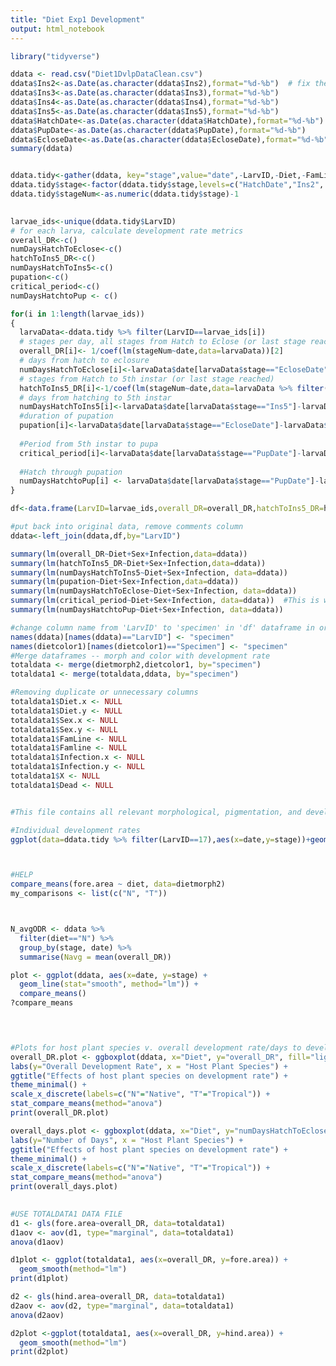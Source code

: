 ```yaml
---
title: "Diet Exp1 Development"
output: html_notebook
---
```

```r
library("tidyverse")
```


```r

ddata <- read.csv("Diet1DvlpDataClean.csv")
ddata$Ins2<-as.Date(as.character(ddata$Ins2),format="%d-%b")  # fix the year problem
ddata$Ins3<-as.Date(as.character(ddata$Ins3),format="%d-%b")
ddata$Ins4<-as.Date(as.character(ddata$Ins4),format="%d-%b")
ddata$Ins5<-as.Date(as.character(ddata$Ins5),format="%d-%b")
ddata$HatchDate<-as.Date(as.character(ddata$HatchDate),format="%d-%b")
ddata$PupDate<-as.Date(as.character(ddata$PupDate),format="%d-%b")
ddata$EcloseDate<-as.Date(as.character(ddata$EcloseDate),format="%d-%b")
summary(ddata)



```

```r
ddata.tidy<-gather(ddata, key="stage",value="date",-LarvID,-Diet,-FamLine,-Infection,-Dead,-Sex, -X)
ddata.tidy$stage<-factor(ddata.tidy$stage,levels=c("HatchDate","Ins2", "Ins3","Ins4","Ins5","PupDate","EcloseDate"))
ddata.tidy$stageNum<-as.numeric(ddata.tidy$stage)-1

  
larvae_ids<-unique(ddata.tidy$LarvID)
# for each larva, calculate development rate metrics
overall_DR<-c()
numDaysHatchToEclose<-c()
hatchToIns5_DR<-c()
numDaysHatchToIns5<-c()
pupation<-c()
critical_period<-c()
numDaysHatchtoPup <- c()

for(i in 1:length(larvae_ids))
{
  larvaData<-ddata.tidy %>% filter(LarvID==larvae_ids[i])
  # stages per day, all stages from Hatch to Eclose (or last stage reached)
  overall_DR[i]<- 1/coef(lm(stageNum~date,data=larvaData))[2] 
  # days from hatch to eclosure
  numDaysHatchToEclose[i]<-larvaData$date[larvaData$stage=="EcloseDate"]-larvaData$date[larvaData$stage=="HatchDate"]
  # stages from Hatch to 5th instar (or last stage reached)
  hatchToIns5_DR[i]<-1/coef(lm(stageNum~date,data=larvaData %>% filter(stageNum<5)))[2] 
  # days from hatching to 5th instar
  numDaysHatchToIns5[i]<-larvaData$date[larvaData$stage=="Ins5"]-larvaData$date[larvaData$stage=="HatchDate"]
  #duration of pupation
  pupation[i]<-larvaData$date[larvaData$stage=="EcloseDate"]-larvaData$date[larvaData$stage=="PupDate"]
  
  #Period from 5th instar to pupa
  critical_period[i]<-larvaData$date[larvaData$stage=="PupDate"]-larvaData$date[larvaData$stage=="Ins5"]
  
  #Hatch through pupation
  numDaysHatchtoPup[i] <- larvaData$date[larvaData$stage=="PupDate"]-larvaData$date[larvaData$stage=="HatchDate"]
}

df<-data.frame(LarvID=larvae_ids,overall_DR=overall_DR,hatchToIns5_DR=hatchToIns5_DR,numDaysHatchToIns5=numDaysHatchToIns5,critical_period=critical_period, numDaysHatchtoPup=numDaysHatchtoPup)

#put back into original data, remove comments column
ddata<-left_join(ddata,df,by="LarvID")
```

```r

summary(lm(overall_DR~Diet+Sex+Infection,data=ddata))
summary(lm(hatchToIns5_DR~Diet+Sex+Infection,data=ddata))
summary(lm(numDaysHatchToIns5~Diet+Sex+Infection, data=ddata))
summary(lm(pupation~Diet+Sex+Infection,data=ddata))
summary(lm(numDaysHatchToEclose~Diet+Sex+Infection, data=ddata))
summary(lm(critical_period~Diet+Sex+Infection, data=ddata))  #This is where diet is the most significant
summary(lm(numDaysHatchtoPup~Diet+Sex+Infection, data=ddata))

```

```r

#change column name from 'LarvID' to 'specimen' in 'df' dataframe in order to merge dataframes by specimen
names(ddata)[names(ddata)=="LarvID"] <- "specimen"
names(dietcolor1)[names(dietcolor1)=="Specimen"] <- "specimen"
#Merge dataframes -- morph and color with development rate
totaldata <- merge(dietmorph2,dietcolor1, by="specimen")
totaldata1 <- merge(totaldata,ddata, by="specimen")

#Removing duplicate or unnecessary columns
totaldata1$Diet.x <- NULL
totaldata1$Diet.y <- NULL
totaldata1$Sex.x <- NULL
totaldata1$Sex.y <- NULL
totaldata1$FamLine <- NULL
totaldata1$Famline <- NULL
totaldata1$Infection.x <- NULL
totaldata1$Infection.y <- NULL
totaldata1$X <- NULL
totaldata1$Dead <- NULL


#This file contains all relevant morphological, pigmentation, and development data
```

```r

#Individual development rates
ggplot(data=ddata.tidy %>% filter(LarvID==17),aes(x=date,y=stage))+geom_point()+geom_smooth(aes(y=as.numeric(stage)),method="lm",se=FALSE) 



#HELP
compare_means(fore.area ~ diet, data=dietmorph2)
my_comparisons <- list(c("N", "T"))



N_avgODR <- ddata %>%
  filter(diet=="N") %>%
  group_by(stage, date) %>%
  summarise(Navg = mean(overall_DR))

plot <- ggplot(ddata, aes(x=date, y=stage) +
  geom_line(stat="smooth", method="lm")) +
  compare_means()
?compare_means


 


```

```r


#Plots for host plant species v. overall development rate/days to development
overall_DR.plot <- ggboxplot(ddata, x="Diet", y="overall_DR", fill="lightblue") +
labs(y="Overall Development Rate", x = "Host Plant Species") + 
ggtitle("Effects of host plant species on development rate") +
theme_minimal() +
scale_x_discrete(labels=c("N"="Native", "T"="Tropical")) +
stat_compare_means(method="anova")
print(overall_DR.plot)

overall_days.plot <- ggboxplot(ddata, x="Diet", y="numDaysHatchToEclose", fill="lightblue") +
labs(y="Number of Days", x = "Host Plant Species") + 
ggtitle("Effects of host plant species on development rate") +
theme_minimal() +
scale_x_discrete(labels=c("N"="Native", "T"="Tropical")) +
stat_compare_means(method="anova")
print(overall_days.plot)
 

```

```r

#USE TOTALDATA1 DATA FILE
d1 <- gls(fore.area~overall_DR, data=totaldata1)
d1aov <- aov(d1, type="marginal", data=totaldata1)
anova(d1aov)

d1plot <- ggplot(totaldata1, aes(x=overall_DR, y=fore.area)) +
  geom_smooth(method="lm") 
print(d1plot)

d2 <- gls(hind.area~overall_DR, data=totaldata1)
d2aov <- aov(d2, type="marginal", data=totaldata1)
anova(d2aov)

d2plot <-ggplot(totaldata1, aes(x=overall_DR, y=hind.area)) +
  geom_smooth(method="lm") 
print(d2plot)


```

